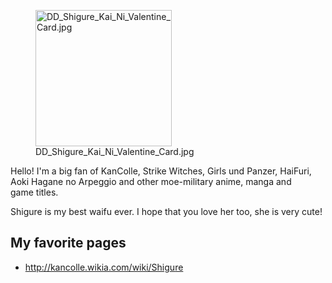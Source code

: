 [[File:DD Shigure Kai Ni Valentine Card.jpg|thumb|218px|right]]

Hello! I'm a big fan of KanColle, Strike Witches, Girls und Panzer, HaiFuri, Aoki Hagane no Arpeggio and other moe-military anime, manga and game titles.

Shigure is my best waifu ever. I hope that you love her too, she is very cute!




==My favorite pages==

* [http://kancolle.wikia.com/wiki/Shigure http://kancolle.wikia.com/wiki/Shigu][http://kancolle.wikia.com/wiki/Shigure re]
